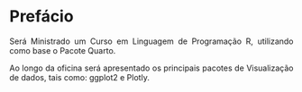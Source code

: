 
```{=html}
<style>
body{text-align: justify}
</style>
```

# Prefácio {.unnumbered}

Será Ministrado um Curso em Linguagem de Programação R, utilizando como base o Pacote Quarto.

Ao longo da oficina será apresentado os principais pacotes de Visualização de dados, tais como: ggplot2 e Plotly.




